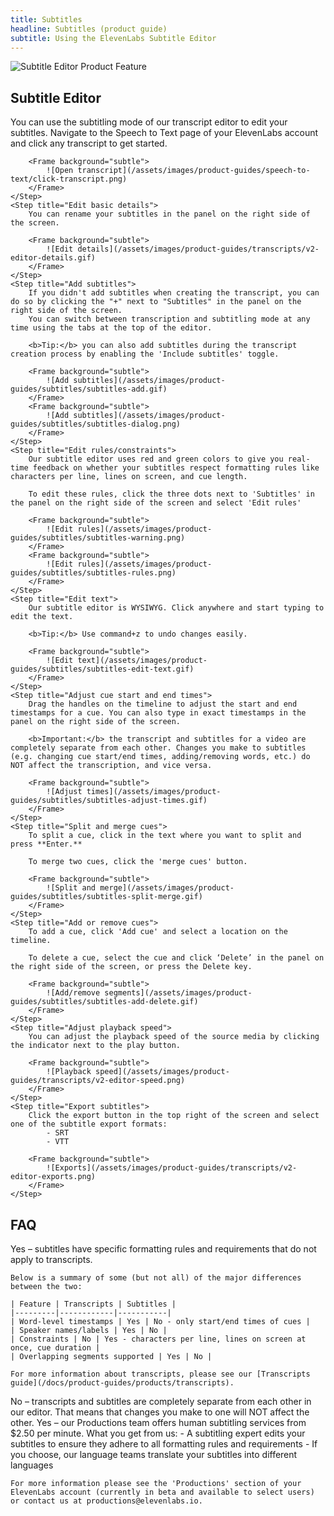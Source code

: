 ```yaml
---
title: Subtitles
headline: Subtitles (product guide)
subtitle: Using the ElevenLabs Subtitle Editor
---
```


<img
  src="/assets/images/product-guides/subtitles/subtitles-landing.png"
  alt="Subtitle Editor Product Feature"
  className="w-full rounded-lg"
/>

## Subtitle Editor

<Steps>
    <Step title="Open transcript editor">
        You can use the subtitling mode of our transcript editor to edit your subtitles. Navigate to the Speech to Text page of your ElevenLabs account and click any transcript to get started.

        <Frame background="subtle">
            ![Open transcript](/assets/images/product-guides/speech-to-text/click-transcript.png)
        </Frame>
    </Step>
    <Step title="Edit basic details">
        You can rename your subtitles in the panel on the right side of the screen.

        <Frame background="subtle">
            ![Edit details](/assets/images/product-guides/transcripts/v2-editor-details.gif)
        </Frame>
    </Step>
    <Step title="Add subtitles">
        If you didn't add subtitles when creating the transcript, you can do so by clicking the "+" next to "Subtitles" in the panel on the right side of the screen.
        You can switch between transcription and subtitling mode at any time using the tabs at the top of the editor.

        <b>Tip:</b> you can also add subtitles during the transcript creation process by enabling the 'Include subtitles' toggle.

        <Frame background="subtle">
            ![Add subtitles](/assets/images/product-guides/subtitles/subtitles-add.gif)
        </Frame>
        <Frame background="subtle">
            ![Add subtitles](/assets/images/product-guides/subtitles/subtitles-dialog.png)
        </Frame>
    </Step>
    <Step title="Edit rules/constraints">
        Our subtitle editor uses red and green colors to give you real-time feedback on whether your subtitles respect formatting rules like characters per line, lines on screen, and cue length.

        To edit these rules, click the three dots next to 'Subtitles' in the panel on the right side of the screen and select 'Edit rules'

        <Frame background="subtle">
            ![Edit rules](/assets/images/product-guides/subtitles/subtitles-warning.png)
        </Frame>
        <Frame background="subtle">
            ![Edit rules](/assets/images/product-guides/subtitles/subtitles-rules.png)
        </Frame>
    </Step>
    <Step title="Edit text">
        Our subtitle editor is WYSIWYG. Click anywhere and start typing to edit the text.

        <b>Tip:</b> Use command+z to undo changes easily.

        <Frame background="subtle">
            ![Edit text](/assets/images/product-guides/subtitles/subtitles-edit-text.gif)
        </Frame>
    </Step>
    <Step title="Adjust cue start and end times">
        Drag the handles on the timeline to adjust the start and end timestamps for a cue. You can also type in exact timestamps in the panel on the right side of the screen.

        <b>Important:</b> the transcript and subtitles for a video are completely separate from each other. Changes you make to subtitles (e.g. changing cue start/end times, adding/removing words, etc.) do NOT affect the transcription, and vice versa.

        <Frame background="subtle">
            ![Adjust times](/assets/images/product-guides/subtitles/subtitles-adjust-times.gif)
        </Frame>
    </Step>
    <Step title="Split and merge cues">
        To split a cue, click in the text where you want to split and press **Enter.**

        To merge two cues, click the 'merge cues' button.

        <Frame background="subtle">
            ![Split and merge](/assets/images/product-guides/subtitles/subtitles-split-merge.gif)
        </Frame>
    </Step>
    <Step title="Add or remove cues">
        To add a cue, click 'Add cue' and select a location on the timeline.

        To delete a cue, select the cue and click ‘Delete’ in the panel on the right side of the screen, or press the Delete key.

        <Frame background="subtle">
            ![Add/remove segments](/assets/images/product-guides/subtitles/subtitles-add-delete.gif)
        </Frame>
    </Step>
    <Step title="Adjust playback speed">
        You can adjust the playback speed of the source media by clicking the indicator next to the play button.

        <Frame background="subtle">
            ![Playback speed](/assets/images/product-guides/transcripts/v2-editor-speed.png)
        </Frame>
    </Step>
    <Step title="Export subtitles">
        Click the export button in the top right of the screen and select one of the subtitle export formats:
            - SRT
            - VTT

        <Frame background="subtle">
            ![Exports](/assets/images/product-guides/transcripts/v2-editor-exports.png)
        </Frame>
    </Step>

</Steps>

## FAQ

<AccordionGroup>
  <Accordion title="Are transcripts and subtitles different?">
    Yes – subtitles have specific formatting rules and requirements that do not apply to transcripts.

    Below is a summary of some (but not all) of the major differences between the two:

    | Feature | Transcripts | Subtitles |
    |---------|------------|-----------|
    | Word-level timestamps | Yes | No - only start/end times of cues |
    | Speaker names/labels | Yes | No |
    | Constraints | No | Yes - characters per line, lines on screen at once, cue duration |
    | Overlapping segments supported | Yes | No |

    For more information about transcripts, please see our [Transcripts guide](/docs/product-guides/products/transcripts).

  </Accordion>
  <Accordion title="Do changes to subtitles affect the transcript too?">
    No – transcripts and subtitles are completely separate from each other in our editor. That means that changes you make to one will NOT affect the other. 
  </Accordion>
  <Accordion title="Can ElevenLabs help me with my subtitles?">
    Yes – our Productions team offers human subtitling services from $2.50 per minute. What you get from us: 
    - A subtitling expert edits your subtitles to ensure they adhere to all formatting rules and requirements
    - If you choose, our language teams translate your subtitles into different languages

    For more information please see the 'Productions' section of your ElevenLabs account (currently in beta and available to select users) or contact us at productions@elevenlabs.io.

  </Accordion>
</AccordionGroup>
